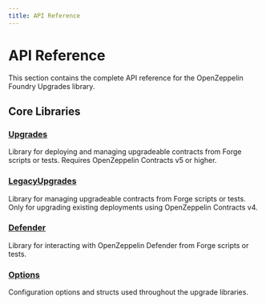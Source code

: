 ```yaml
---
title: API Reference
---
```


# API Reference

This section contains the complete API reference for the OpenZeppelin Foundry Upgrades library.

## Core Libraries

### [Upgrades](api/Upgrades)
Library for deploying and managing upgradeable contracts from Forge scripts or tests. Requires OpenZeppelin Contracts v5 or higher.

### [LegacyUpgrades](api/LegacyUpgrades)
Library for managing upgradeable contracts from Forge scripts or tests. Only for upgrading existing deployments using OpenZeppelin Contracts v4.

### [Defender](api/Defender)
Library for interacting with OpenZeppelin Defender from Forge scripts or tests.

### [Options](api/Options)
Configuration options and structs used throughout the upgrade libraries.
